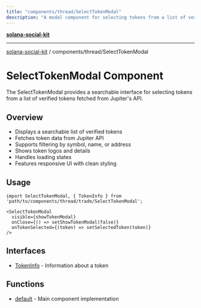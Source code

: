 ```yaml
---
title: "components/thread/SelectTokenModal"
description: "A modal component for selecting tokens from a list of verified tokens"
---
```


[**solana-social-kit**](../../../README.mdx)

***

[solana-social-kit](../../../README.mdx) / components/thread/SelectTokenModal

# SelectTokenModal Component

The SelectTokenModal provides a searchable interface for selecting tokens from a list of verified tokens fetched from Jupiter's API.

## Overview

- Displays a searchable list of verified tokens
- Fetches token data from Jupiter API
- Supports filtering by symbol, name, or address
- Shows token logos and details
- Handles loading states
- Features responsive UI with clean styling

## Usage

```tsx
import SelectTokenModal, { TokenInfo } from 'path/to/components/thread/trade/SelectTokenModal';

<SelectTokenModal
  visible={showTokenModal}
  onClose={() => setShowTokenModal(false)}
  onTokenSelected={(token) => setSelectedToken(token)}
/>
```

## Interfaces

- [TokenInfo](interfaces/TokenInfo.mdx) - Information about a token

## Functions

- [default](functions/default.mdx) - Main component implementation
